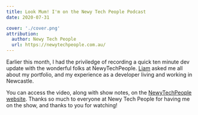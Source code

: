 ```yaml
---
title: Look Mum! I'm on the Newy Tech People Podcast
date: 2020-07-31

cover: './cover.png'
attribution:
  author: Newy Tech People
  url: https://newytechpeople.com.au/
---
```


<!-- @format -->

Earlier this month, I had the priviledge of recording a quick ten minute dev
update with the wonderful folks at NewyTechPeople. [Liam][liam] asked me all
about my portfolio, and my experience as a developer living and working in
Newcastle.

<Figure caption="The full episode is available for your viewing pleasure above!">

<YouTube id="FKZ1gbZog14" />

</Figure>

You can access the video, along with show notes, on the [NewyTechPeople
website][episode]. Thanks so much to everyone at Newy Tech People for having me
on the show, and thanks to you for watching!

[episode]: https://newytechpeople.com.au/podcasts/newy-dev-update-interview-with-sean-bailey/
[liam]: https://www.linkedin.com/in/liamjamespotter/
